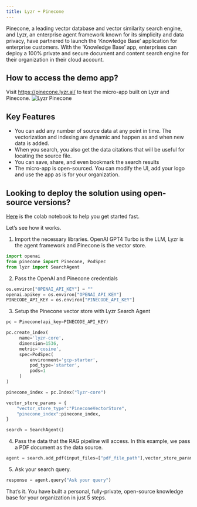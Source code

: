 ```yaml
---
title: Lyzr + Pinecone
---
```


Pinecone, a leading vector database and vector similarity search engine, and Lyzr, an enterprise agent framework known for its simplicity and data privacy, have partnered to launch the ‘Knowledge Base’ application for enterprise customers. With the ‘Knowledge Base’ app, enterprises can deploy a 100% private and secure document and content search engine for their organization in their cloud account.

## How to access the demo app?

Visit https://pinecone.lyzr.ai/ to test the micro-app built on Lyzr and Pinecone.
![Lyzr Pinecone](../assets/images/cookbooks/lyzr-pinecone.png)

## Key Features

- You can add any number of source data at any point in time. The vectorization and indexing are dynamic and happen as and when new data is added.
- When you search, you also get the data citations that will be useful for locating the source file.
- You can save, share, and even bookmark the search results
- The micro-app is open-sourced. You can modify the UI, add your logo and use the app as is for your organization.

## Looking to deploy the solution using open-source versions?

[Here](https://colab.research.google.com/drive/11-qAX8S3CzuofCah-8bHN2LG3AITFCYD?usp=sharing) is the colab notebook to help you get started fast.

Let’s see how it works.

1. Import the necessary libraries. OpenAI GPT4 Turbo is the LLM, Lyzr is the agent framework and Pinecone is the vector store.

```python
import openai
from pinecone import Pinecone, PodSpec
from lyzr import SearchAgent
```
2. Pass the OpenAI and Pinecone credentials
```python
os.environ["OPENAI_API_KEY"] = ""
openai.apikey = os.environ["OPENAI_API_KEY"]
PINECODE_API_KEY = os.environ["PINECODE_API_KEY"]
```
3. Setup the Pinecone vector store with Lyzr Search Agent
```python
pc = Pinecone(api_key=PINECODE_API_KEY)

pc.create_index(
	 name='lyzr-core',
	 dimension=1536,
	 metric='cosine',
	 spec=PodSpec(
		 environment='gcp-starter',
		 pod_type='starter',
		 pods=1
	 )
)

pinecone_index = pc.Index("lyzr-core")

vector_store_params = {
    "vector_store_type":"PineconeVectorStore",
    "pinecone_index":pinecone_index,
}

search = SearchAgent()
```
4. Pass the data that the RAG pipeline will access. In this example, we pass a PDF document as the data source.
```python
agent = search.add_pdf(input_files=["pdf_file_path"],vector_store_params=vector_store_params)
```
5. Ask your search query. 
```python
response = agent.query("Ask your query")
```

That’s it. You have built a personal, fully-private, open-source knowledge base for your organization in just 5 steps.